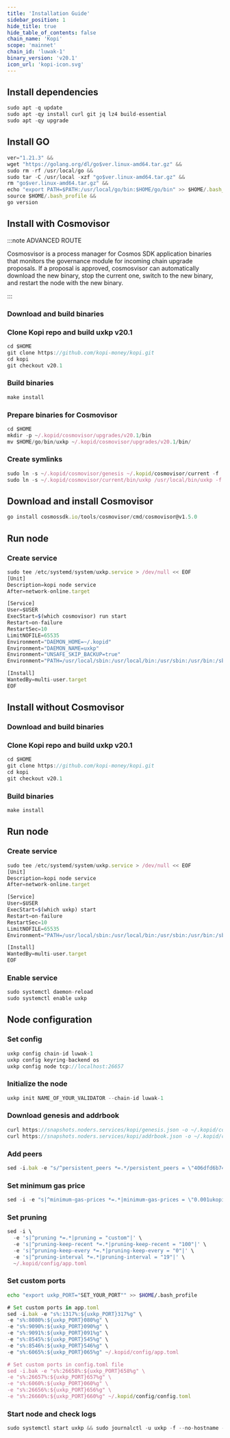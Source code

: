 ```yaml
---
title: 'Installation Guide'
sidebar_position: 1
hide_title: true
hide_table_of_contents: false
chain_name: 'Kopi'
scope: 'mainnet'
chain_id: 'luwak-1'
binary_version: 'v20.1'
icon_url: 'kopi-icon.svg'
---
```



<PageTitle
  iconUrl="img/kopi-icon.svg"
  title="Kopi Installation Guide"
  chainId="luwak-1"
  version="v20.1"
/>

## Install dependencies

```js
sudo apt -q update
sudo apt -qy install curl git jq lz4 build-essential
sudo apt -qy upgrade
```

## Install GO

```js
ver="1.21.3" &&
wget "https://golang.org/dl/go$ver.linux-amd64.tar.gz" &&
sudo rm -rf /usr/local/go &&
sudo tar -C /usr/local -xzf "go$ver.linux-amd64.tar.gz" &&
rm "go$ver.linux-amd64.tar.gz" &&
echo "export PATH=$PATH:/usr/local/go/bin:$HOME/go/bin" >> $HOME/.bash_profile &&
source $HOME/.bash_profile &&
go version
```

## Install with Cosmovisor

:::note ADVANCED ROUTE

Cosmosvisor is a process manager for Cosmos SDK application binaries that monitors the governance module for incoming chain upgrade proposals. If a proposal is approved, cosmosvisor can automatically download the new binary, stop the current one, switch to the new binary, and restart the node with the new binary.

:::

### Download and build binaries

### Clone Kopi repo and build uxkp v20.1

```js
cd $HOME
git clone https://github.com/kopi-money/kopi.git
cd kopi
git checkout v20.1
```

### Build binaries

```js
make install
```

### Prepare binaries for Cosmovisor

```js
cd $HOME
mkdir -p ~/.kopid/cosmovisor/upgrades/v20.1/bin
mv $HOME/go/bin/uxkp ~/.kopid/cosmovisor/upgrades/v20.1/bin/
```

### Create symlinks

```js
sudo ln -s ~/.kopid/cosmovisor/genesis ~/.kopid/cosmovisor/current -f
sudo ln -s ~/.kopid/cosmovisor/current/bin/uxkp /usr/local/bin/uxkp -f
```

## Download and install Cosmovisor

```js
go install cosmossdk.io/tools/cosmovisor/cmd/cosmovisor@v1.5.0
```

## Run node

### Create service

```js
sudo tee /etc/systemd/system/uxkp.service > /dev/null << EOF
[Unit]
Description=kopi node service
After=network-online.target

[Service]
User=$USER
ExecStart=$(which cosmovisor) run start
Restart=on-failure
RestartSec=10
LimitNOFILE=65535
Environment="DAEMON_HOME=~/.kopid"
Environment="DAEMON_NAME=uxkp"
Environment="UNSAFE_SKIP_BACKUP=true"
Environment="PATH=/usr/local/sbin:/usr/local/bin:/usr/sbin:/usr/bin:/sbin:/bin:/usr/games:/usr/local/games:/snap/bin:~/.kopid/cosmovisor/current/bin"

[Install]
WantedBy=multi-user.target
EOF
```

## Install without Cosmovisor

### Download and build binaries

### Clone Kopi repo and build uxkp v20.1

```js
cd $HOME
git clone https://github.com/kopi-money/kopi.git
cd kopi
git checkout v20.1
```

### Build binaries

```js
make install
```

## Run node

### Create service

```js
sudo tee /etc/systemd/system/uxkp.service > /dev/null << EOF
[Unit]
Description=kopi node service
After=network-online.target

[Service]
User=$USER
ExecStart=$(which uxkp) start
Restart=on-failure
RestartSec=10
LimitNOFILE=65535
Environment="PATH=/usr/local/sbin:/usr/local/bin:/usr/sbin:/usr/bin:/sbin:/bin:/usr/games:/usr/local/games:/snap/bin"

[Install]
WantedBy=multi-user.target
EOF
```

### Enable service

```js
sudo systemctl daemon-reload
sudo systemctl enable uxkp
```

## Node configuration

### Set config

```js
uxkp config chain-id luwak-1
uxkp config keyring-backend os
uxkp config node tcp://localhost:26657
```

### Initialize the node

```js
uxkp init NAME_OF_YOUR_VALIDATOR --chain-id luwak-1
```

### Download genesis and addrbook

```js
curl https://snapshots.noders.services/kopi/genesis.json -o ~/.kopid/config/genesis.json
curl https://snapshots.noders.services/kopi/addrbook.json -o ~/.kopid/config/addrbook.json
```

### Add peers

```js
sed -i.bak -e "s/^persistent_peers *=.*/persistent_peers = \"406dfd6b74324722137c38c8a70dfacee45bac01@kopi-rpc.noders.services:30756\"/" ~/.kopid/config/config.toml
```

### Set minimum gas price

```js
sed -i -e "s|^minimum-gas-prices *=.*|minimum-gas-prices = \"0.001ukopi\"|" ~/.kopid/config/app.toml
```

### Set pruning

```js
sed -i \
  -e 's|^pruning *=.*|pruning = "custom"|' \
  -e 's|^pruning-keep-recent *=.*|pruning-keep-recent = "100"|' \
  -e 's|^pruning-keep-every *=.*|pruning-keep-every = "0"|' \
  -e 's|^pruning-interval *=.*|pruning-interval = "19"|' \
  ~/.kopid/config/app.toml
```

### Set custom ports

```bash
echo "export uxkp_PORT="SET_YOUR_PORT"" >> $HOME/.bash_profile
```

```js
# Set custom ports in app.toml
sed -i.bak -e "s%:1317%:${uxkp_PORT}317%g" \
-e "s%:8080%:${uxkp_PORT}080%g" \
-e "s%:9090%:${uxkp_PORT}090%g" \
-e "s%:9091%:${uxkp_PORT}091%g" \
-e "s%:8545%:${uxkp_PORT}545%g" \
-e "s%:8546%:${uxkp_PORT}546%g" \
-e "s%:6065%:${uxkp_PORT}065%g" ~/.kopid/config/app.toml

# Set custom ports in config.toml file
sed -i.bak -e "s%:26658%:${uxkp_PORT}658%g" \
-e "s%:26657%:${uxkp_PORT}657%g" \
-e "s%:6060%:${uxkp_PORT}060%g" \
-e "s%:26656%:${uxkp_PORT}656%g" \
-e "s%:26660%:${uxkp_PORT}660%g" ~/.kopid/config/config.toml
```

### Start node and check logs

```js
sudo systemctl start uxkp && sudo journalctl -u uxkp -f --no-hostname -o cat
```
